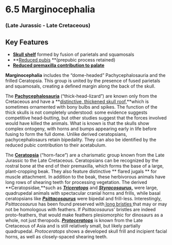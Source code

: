 # 6.5 Marginocephalia


### (Late Jurassic - Late Cretaceous)


## Key Features



*   **[Skull shelf](#238_triceratopshorridusskull)** formed by fusion of parietals and squamosals
*   **[Reduced pubis](#226_psittacosauruswhole) **(prepubic process retained)
*   **[Reduced premaxilla contribution to palate](#238_triceratopshorridusskull)**

**Marginocephalia** includes the “dome-headed” Pachycephalosauria and the frilled Ceratopsia. This group is united by the presence of fused parietals and squamosals, creating a defined margin along the back of the skull.

The **[Pachycephalosauria](#220_pachycephalosauruswyomingensis)** (“thick-head-lizard”) are known only from the Cretaceous and have a **[distinctive, thickened skull roof,](#239_stegocerasvalidumskull)**which is sometimes ornamented with bony bulbs and spikes. The function of the thick skulls is not completely understood: some evidence suggests competitive head-butting, but other studies suggest that the forces involved would have killed the animals. What is known is that the skulls show complex ontogeny, with horns and bumps appearing early in life before fusing to form the full dome. Unlike derived ceratopsians, pachycephalosaurs retain bipedality. They can also be identified by the reduced pubic contribution to their acetabulum.

The **[Ceratopsia](#126_triceratopswhole)** (“horn-face”) are a charismatic group known from the Late Jurassic to the Late Cretaceous. Ceratopsians can be recognized by the rostral bone at the end of their premaxilla, which forms the base of a large, plant-cropping beak. They also feature distinctive ** flared jugals ** for muscle attachment. In addition to the beak, these herbivorous animals have long rows of shearing teeth for processing vegetation. The derived **Ceratopsidae,**such as **_[Triceratops](#244_triceratopswhole)_** and **_[Styracosaurus,](#243_styracosaurusskull)_** were large, quadrupedal animals with spectacular cranial horns and frills, while basal ceratopsians like **_[Psittacosaurus](#242_psittacosaurusskull)_** were bipedal and frill-less. Interestingly, _Psittacosaurus_ has been found preserved with[ long bristles ](#241_psittacosaurusbristles)that may or may not be homologous with feathers. If _Psittacosaurus’_ bristles are indeed proto-feathers, that would make feathers plesiomorphic for dinosaurs as a whole, not just theropods. **_[Protoceratops](#240_protoceratopsandrewsiwhole)_** is known from the Late Cretaceous of Asia and is still relatively small, but likely partially quadrupedal. _Protoceratops_ shows a developed skull frill and incipient facial horns, as well as closely-spaced shearing teeth.
